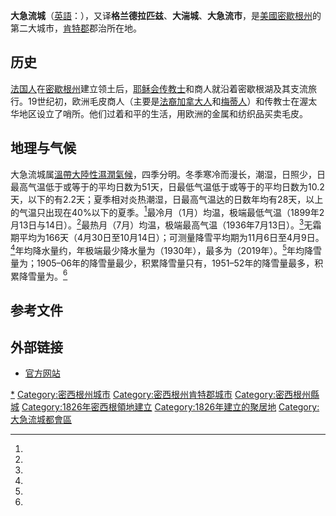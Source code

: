 {{Infobox City
|name=大急流城
|official_name            = City of Grand Rapids
|image_skyline            = Grand Rapids montage.jpg
|imagesize                = 
|image_caption            = 從上到下從左到右：市中心天際線、[[Meyer_May_House|Meyer May House]]、[[傑拉爾德·福特博物館|傑拉爾德·福特博物館]]<br>[[亞歷山大·考爾德|亞歷山大·考爾德]]的雕塑《La Grande Vitesse》、格蘭德河上的人行橋、[[范安德尔竞技场|范安德尔竞技场]]、[[大峽谷州立大學|大峽谷州立大學]]的Cook–DeVos Center
|image_flag              = Official Flag of Grand Rapids.png
|flag_size               = 110
|image_seal              = <!-- 檔案不存在 Grand Rapids MI Seal.png ，可從英文維基百科取得 -->
|seal_size               = 85
|image_blank_emblem      = <!-- 檔案不存在 GrandRapidsMI.png ，可從英文維基百科取得 -->
|image_map = Kent_County_Michigan_Incorporated_and_Unincorporated_areas_Grand_Rapids_Highlighted.svg
|mapsize                  = 250x200px
|subdivision_type         =國家
|subdivision_type1        = 州
|subdivision_type2        =縣
|subdivision_name         = [[美國|美國]]
|subdivision_name1        = [[密歇根州|密歇根州]]
|subdivision_name2        = [[肯特郡_(密歇根州)|肯特郡]]
|leader_title             =市長
|leader_name              = 喬治·哈特
|established_title        = 建立
|established_date         = 1826年
|established_title2       = 获承认
|established_date2        = 1850年
|coordinates              = {{coord|42|57|40|N|85|39|20|W|region:US_type:city|display=inline}}
|unit_pref                = Imperial
|area_footnotes           =
|area_magnitude           = 
|area_total_km2           = 117.25
|area_total_sq_mi         = 45.27
|area_land_km2            = 115.00
|area_land_sq_mi          = 44.40
|area_water_km2           = 2.25
|area_water_sq_mi         = 0.87
|area_water_percent       = 1.92
<!-- Population -->
|elevation_ft             = 640
|population_total         = 188040
|population_as_of         = 2010
|population_footnotes     = <ref name="2016 Pop Estimate">{{cite web |title = Population Estimates |url = https://factfinder.census.gov/faces/tableservices/jsf/pages/productview.xhtml?src=bkmk |publisher = United State Census Bureau |access-date = 2018-04-04 |archive-url = https://web.archive.org/web/20180714212254/https://factfinder.census.gov/faces/tableservices/jsf/pages/productview.xhtml?src=bkmk |archive-date = 2018-07-14 |dead-url = yes }}</ref>
|population_density_km2   = auto
|population_density_sq_mi = auto
|population_urban         = 569,935
|population_urban_footnotes = {{nbsp}}(2010)
|population_metro         = 1,038,583<ref name="2015 Metro Pop Estimate">{{cite web |title = Metro Population Estimates |url = http://factfinder2.census.gov/bkmk/table/1.0/en/PEP/2014/GCTPEPANNR.US23PR |publisher = United States Census Bureau |access-date = March 28, 2015 }}</ref>（全美第52）
|population_rank          = 全美第122
|population_blank1_title  = [[Combined_statistical_area|CSA]]
|population_blank1        = 1,421,374<ref name="2014 CSA Pop Estimate">{{cite web |title = CSA Population Estimates |url = http://factfinder2.census.gov/bkmk/table/1.0/en/PEP/2014/GCTPEPANNR.US41PR |publisher = United States Census Bureau |access-date = March 28, 2015 }}</ref>（全美第38）
|timezone                 = [[北美東部時間|北美東部時間]]
|utc_offset               = -5
|timezone_DST             = [[北美東部夏令時間|北美東部夏令時間]]
|utc_offset_DST           = -4
|website                  = [http://www.grcity.us/ www.grcity.us]

|postal_code_type         = 郵編
|postal_code              = 49501, 49502, 49503, 49504, 49505, 49506, 49507, 49508, 49510, 49514, 49515, 49516, 49518, 49523, 49525, 49534, 49546, 49548, 49555, 49560, 49588, 49594
|blank_name               = [[Federal_Information_Processing_Standard|FIPS編碼]]
|blank_info               = 26-34000
|blank1_name              = [[Geographic_Names_Information_System|GNIS]] ID
|blank1_info              = 0627105<ref name="USBGN">{{cite web |url = http://geonames.usgs.gov/ |title = US Board on Geographic Names |publisher = [[United_States_Geological_Survey|United States Geological Survey]] |date = October 25, 2001 |access-date = January 31, 2009 |archive-date = 2018-03-03 |archive-url = https://web.archive.org/web/20180303214913/https://geonames.usgs.gov/ |dead-url = no }}</ref>
|pop_est_as_of = 2016
|pop_est_footnotes =
|population_est = 196445
}}
'''大急流城'''（[[英語|英語]]：{{lang|en|Grand Rapids}}），又译'''格兰德拉匹兹'''、'''大湍城'''、'''大急流市'''，是[[美國|美國]][[密歇根州|密歇根州]]的第二大城市，[[肯特郡_(密歇根州)|肯特郡]]郡治所在地。

==历史==
[[法国人|法国人]]在[[密歇根州|密歇根州]]建立领土后，[[耶稣会|耶稣会]][[传教士|传教士]]和商人就沿着密歇根湖及其支流旅行。19世纪初，欧洲毛皮商人（主要是[[法裔加拿大人|法裔加拿大人]]和[[梅蒂人|梅蒂人]]）和传教士在渥太华地区设立了哨所。他们过着和平的生活，用欧洲的金属和纺织品买卖毛皮。

== 地理与气候 ==
大急流城属[[溫帶大陸性濕潤氣候|溫帶大陸性濕潤氣候]]，四季分明。冬季寒冷而漫长，潮湿，日照少，日最高气温低于或等于{{convert|0|C}}的平均日数为51天，日最低气温低于或等于{{convert|-15|C}}的平均日数为10.2天，{{convert|-20|C}}以下的有2.2天；夏季相对炎热潮湿，日最高气温达{{convert|30|C}}的日数年均有28天，{{convert|35|C}}以上的气温只出现在40%以下的夏季。<ref name = "NWS Grand Rapids, MI"/>最冷月（1月）均温{{convert|24.8|F|1|disp=flip}}，极端最低气温{{convert|−24|F|0|disp=flip}}（1899年2月13日与14日）。<ref name = "NWS Grand Rapids, MI"/>最热月（7月）均温{{convert|72.8|F|1|disp=flip}}，极端最高气温{{convert|108|F|0|disp=flip}}（1936年7月13日）。<ref name = "NWS Grand Rapids, MI"/>无霜期平均为166天（4月30日至10月14日）；可测量降雪平均期为11月6日至4月9日。<ref name = "NWS Grand Rapids, MI"/>年均降水量约{{convert|39.4|in|sigfig=3|disp=flip}}，年极端最少降水量为{{convert|20.92|in|disp=flip}}（1930年），最多为{{convert|51.37|in|disp=flip}}（2019年）。<ref name = "NWS Grand Rapids, MI"/>年均降雪量为{{convert|77.6|in|cm|disp=flip}}；1905–06年的降雪量最少，积累降雪量只有{{convert|20.0|in|cm|disp=flip}}，1951–52年的降雪量最多，积累降雪量为{{convert|132.0|in|m|disp=flip}}。<ref name = "NWS Grand Rapids, MI"/>

{{Weather box|width=auto
|location = 密西根州大急流城（{{link-en|杰拉尔德·福特国际机场|Gerald R. Ford International Airport}}），1991–2020年正常值，1892年至今极端数据
|metric first = Y
|single line = Y
|collapsed = Y
| Jan high F = 31.0
| Feb high F = 33.7
| Mar high F = 44.5
| Apr high F = 57.8
| May high F = 69.8
| Jun high F = 79.4
| Jul high F = 83.1
| Aug high F = 80.9
| Sep high F = 73.9
| Oct high F = 60.7
| Nov high F = 47.2
| Dec high F = 36.1
|year high F = 58.2
| Jan low F = 18.6
| Feb low F = 19.5
| Mar low F = 26.9
| Apr low F = 37.3
| May low F = 48.6
| Jun low F = 58.3
| Jul low F = 62.5
| Aug low F = 61.2
| Sep low F = 53.1
| Oct low F = 42.2
| Nov low F = 32.8
| Dec low F = 24.7
|year low F = 40.5
<!--
“1. Location »”里选本站
“2. Product »”里选“Monthly summarized data”
“3. Options »”第一选项“Year range：”里填1991-2020，再选“Max temp”或者“Min temp”的默认后，再将结果贴入表格
-->
| Jan avg record high F = 51.3
| Feb avg record high F = 51.9
| Mar avg record high F = 67.9
| Apr avg record high F = 79.2
| May avg record high F = 86.0
| Jun avg record high F = 91.8
| Jul avg record high F = 92.5
| Aug avg record high F = 91.1
| Sep avg record high F = 87.8
| Oct avg record high F = 78.8
| Nov avg record high F = 65.3
| Dec avg record high F = 54.4
|year avg record high F = 94.3
| Jan avg record low F = −2.8
| Feb avg record low F =  0.0
| Mar avg record low F =  7.5
| Apr avg record low F = 22.9
| May avg record low F = 33.4
| Jun avg record low F = 44.0
| Jul avg record low F = 51.0
| Aug avg record low F = 49.3
| Sep avg record low F = 38.6
| Oct avg record low F = 28.6
| Nov avg record low F = 18.9
| Dec avg record low F =  6.3
|year avg record low F = −6.3
|Jan record high F =  66
|Feb record high F =  69
|Mar record high F =  87
|Apr record high F =  90
|May record high F =  95
|Jun record high F = 102
|Jul record high F = 108
|Aug record high F = 102
|Sep record high F =  98
|Oct record high F =  89
|Nov record high F =  81
|Dec record high F =  69

|Jan record low F = −22
|Feb record low F = −24
|Mar record low F = −13
|Apr record low F =   3
|May record low F =  21
|Jun record low F =  32
|Jul record low F =  41
|Aug record low F =  39
|Sep record low F =  27
|Oct record low F =  18
|Nov record low F = −10
|Dec record low F = −18
|precipitation colour = green
| Jan precipitation inch = 2.52
| Feb precipitation inch = 2.12
| Mar precipitation inch = 2.39
| Apr precipitation inch = 3.99
| May precipitation inch = 4.00
| Jun precipitation inch = 3.94
| Jul precipitation inch = 3.86
| Aug precipitation inch = 3.55
| Sep precipitation inch = 3.43
| Oct precipitation inch = 4.02
| Nov precipitation inch = 3.10
| Dec precipitation inch = 2.48
|year precipitation inch =39.40
| Jul snow inch = 0.0
| Aug snow inch = 0.0
| Sep snow inch = 0.0
| Oct snow inch = 0.3
| Nov snow inch = 7.1
| Dec snow inch =20.8
| Jan snow inch =22.6
| Feb snow inch =17.2
| Mar snow inch = 7.6
| Apr snow inch = 2.0
| May snow inch = 0.0
| Jun snow inch = 0.0
|year snow inch =77.6
|unit precipitation days = 0.01 in
|Jan precipitation days = 16.8
|Feb precipitation days = 13.1
|Mar precipitation days = 11.8
|Apr precipitation days = 12.8
|May precipitation days = 12.5
|Jun precipitation days = 10.7 
|Jul precipitation days = 10.0
|Aug precipitation days =  9.9
|Sep precipitation days = 10.2
|Oct precipitation days = 12.5
|Nov precipitation days = 12.9
|Dec precipitation days = 15.5
|year precipitation days=
|unit snow days = 0.1 in
|Jan snow days = 14.9
|Feb snow days = 11.2
|Mar snow days =  5.9
|Apr snow days =  2.1
|May snow days =  0.0
|Jun snow days =  0.0
|Jul snow days =  0.0
|Aug snow days =  0.0
|Sep snow days =  0.0
|Oct snow days =  0.4
|Nov snow days =  4.5
|Dec snow days = 11.9
|year snow days=
|Jan sun =  88.3 |Jan percentsun = 30
|Feb sun = 116.0 |Feb percentsun = 39
|Mar sun = 168.2 |Mar percentsun = 45
|Apr sun = 210.2 |Apr percentsun = 52
|May sun = 255.9 |May percentsun = 56
|Jun sun = 286.8 |Jun percentsun = 62
|Jul sun = 296.5 |Jul percentsun = 64
|Aug sun = 264.2 |Aug percentsun = 61
|Sep sun = 206.0 |Sep percentsun = 55
|Oct sun = 152.4 |Oct percentsun = 45
|Nov sun =  82.0 |Nov percentsun = 28
|Dec sun =  62.1 |Dec percentsun = 22
|year percentsun = 49
|Jan humidity = 79
|Feb humidity = 76
|Mar humidity = 71
|Apr humidity = 66
|May humidity = 66
|Jun humidity = 69
|Jul humidity = 71
|Aug humidity = 75
|Sep humidity = 76
|Oct humidity = 75
|Nov humidity = 77
|Dec humidity = 80
|year humidity=
|source 1 = NOAA（1981–2010年相对湿度；1961–1990年日照）<ref name="1991-2020 normals">{{cite web |format=pdf |url=https://www.ncei.noaa.gov/access/services/data/v1?dataset=normals-monthly-1991-2020&startDate=0001-01-01&endDate=9996-12-31&stations=USW00094860&format=pdf |publisher=National Oceanic and Atmospheric Administration |title=Summary of Monthly Normals 1991–2020 |access-date=2021-05-10 |archive-date=2021-05-11 |archive-url=https://web.archive.org/web/20210511211920/https://www.ncei.noaa.gov/access/services/data/v1?dataset=normals-monthly-1991-2020&startDate=0001-01-01&endDate=9996-12-31&stations=USW00094860&format=pdf |dead-url=no }}</ref><ref name = "NWS Grand Rapids, MI">{{cite web |url = https://www.weather.gov/wrh/climate?wfo=grr |title = NowData - NOAA Online Weather Data |publisher = [[National_Oceanic_and_Atmospheric_Administration|National Oceanic and Atmospheric Administration]] |accessdate = 2022-06-15 |dead-url = no |archive-date = 2022-05-30 |archive-url = https://web.archive.org/web/20220530020343/https://www.weather.gov/wrh/Climate?wfo=grr }}</ref><ref name = NOAAsun >{{cite web |url = ftp://ftp.atdd.noaa.gov/pub/GCOS/WMO-Normals/TABLES/REG_IV/US/GROUP4/72635.TXT |title = WMO Climate Normals for GRAND RAPIDS/KENT CO INT'L AR,MI 1961–1990 |publisher = National Oceanic and Atmospheric Administration |accessdate = 2014-03-10}}</ref><ref name="RH">{{cite web |url = https://www1.ncdc.noaa.gov/pub/data/lcd/annual/2018/01201813GRR.pdf |title = Local Climatological Data Annual Summary with Comparative Data for GRAND RAPIDS, MICHIGAN (KGRR) |publisher = National Oceanic and Atmospheric Administration |access-date = 2022-06-15 |page=3}}</ref>
}}

== 参考文件 ==
{{reflist}}

== 外部链接 ==
{{commonscat|Grand Rapids, Michigan}}
* [http://www.grcity.us/ 官方网站]{{Wayback|url=http://www.grcity.us/ |date=20071021042927 }}

{{geolinks-US-cityscale|42.96125|-85.65572}}

{{normdaten}}
{{Michigan}}
{{DEFAULTSORT:Grand Rapids}}
[[Category:密西根州大急流域|*]]
[[Category:密西根州城市|Category:密西根州城市]]
[[Category:密西根州肯特郡城市|Category:密西根州肯特郡城市]]
[[Category:密西根州縣城|Category:密西根州縣城]]
[[Category:1826年密西根領地建立|Category:1826年密西根領地建立]]
[[Category:1826年建立的聚居地|Category:1826年建立的聚居地]]
[[Category:大急流城都會區|Category:大急流城都會區]]